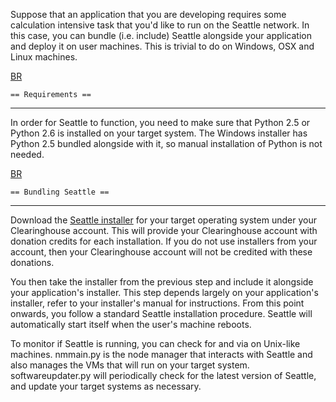 Suppose that an application that you are developing requires some calculation intensive task that you'd like to run on the Seattle network.  In this case, you can bundle (i.e. include) Seattle alongside your application and deploy it on user machines.  This is trivial to do on Windows, OSX and Linux machines.

[[BR]]
 == Requirements ==
----
In order for Seattle to function, you need to make sure that Python 2.5 or Python 2.6 is installed on your target system.  The Windows installer has Python 2.5 bundled alongside with it, so manual installation of Python is not needed.

[[BR]]
 == Bundling Seattle ==
----

Download the [https://seattleclearinghouse.poly.edu/html/getdonations Seattle installer] for your target operating system under your Clearinghouse account.  This will provide your Clearinghouse account with donation credits for each installation.  If you do not use installers from your account, then your Clearinghouse account will not be credited with these donations.

You then take the installer from the previous step and include it alongside your application's installer.  This step depends largely on your application's installer, refer to your installer's manual for instructions.  From this point onwards, you follow a standard Seattle installation procedure.  Seattle will automatically start itself when the user's machine reboots.

To monitor if Seattle is running, you can check for {{{python nmmain.py}}} and {{{python softwareupdater.py}}} via {{{ps}}} on Unix-like machines.  nmmain.py is the node manager that interacts with Seattle and also manages the VMs that will run on your target system.  softwareupdater.py will periodically check for the latest version of Seattle, and update your target systems as necessary.
